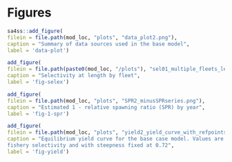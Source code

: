 \clearpage
# Figures

<!-- ====================================================================== --> 
<!-- ******************* Data Used in the Model *************************** --> 
<!-- ====================================================================== --> 


```r
sa4ss::add_figure(
filein = file.path(mod_loc, "plots", "data_plot2.png"), 
caption = "Summary of data sources used in the base model",
label = 'data-plot')
```	


<!-- ====================================================================== -->  
<!-- ****************** Catches Used in the Model ************************* --> 
<!-- ====================================================================== -->  


<!-- ======================================================================= -->
<!-- ***********  Recreational and Commercial Length Samples *************** --> 
<!-- ======================================================================= -->


<!-- ====================================================================== -->
<!-- ************** NWFSC HKL Index & Length Sample  ********************** --> 
<!-- ====================================================================== -->



<!-- ====================================================================== -->
<!-- ****************  NWFSC WCGBTS Length Samples   ********************** --> 
<!-- ====================================================================== -->



<!-- ====================================================================== -->
<!-- *************************     Biology     **************************** --> 
<!-- ====================================================================== -->



<!-- ====================================================================== -->
<!-- *********************    Selectivity            ********************** --> 
<!-- ====================================================================== -->

```r
add_figure(
filein = file.path(paste0(mod_loc, "/plots"), "sel01_multiple_fleets_length1.png"), 
caption = "Selectivity at length by fleet",
label = 'fig-selex')
```


<!-- ================================================================= -->
<!-- ****************** Model Diagnostics **************************** --> 
<!-- ================================================================= -->


<!-- ====================================================================== -->
<!-- ****************** Fit to the Length Data **************************** --> 
<!-- ====================================================================== -->


<!-- ======================================================================= -->
<!-- **************************** Time Series ****************************** --> 
<!-- ======================================================================= -->






<!-- ======================================================================= -->
<!-- ************************** Recruitment ******************************** --> 
<!-- ======================================================================= -->




<!-- ======================================================================= -->
<!-- *********************** Reference Points ****************************** --> 
<!-- ======================================================================= -->


```r
add_figure(
filein = file.path(mod_loc, "plots", "SPR2_minusSPRseries.png"), 
caption = "Estimated 1 - relative spawning ratio (SPR) by year",
label = 'fig-1-spr')
```

```r
add_figure(
filein = file.path(mod_loc, "plots", "yield2_yield_curve_with_refpoints.png"), 
caption = "Equilibrium yield curve for the base case model. Values are based on the 2020
fishery selectivity and with steepness fixed at 0.72",
label = 'fig-yield')
```



<!-- ======================================================================= -->
<!-- **************************   Sensitivity  ***************************** --> 
<!-- ======================================================================= -->





<!-- ======================================================================= -->
<!-- ************************** Likelihood Profile ************************* --> 
<!-- ======================================================================= -->






<!-- ======================================================================= -->
<!-- *******************     Retrospectives    ***************************** --> 
<!-- ======================================================================= -->







\newpage


